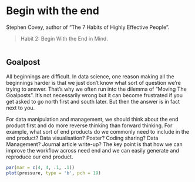 # Begin with the end

Stephen Covey, author of "The 7 Habits of Highly Effective People".

> Habit 2: Begin With the End in Mind. 

<div><center>
<img src="https://shopbypayment.com/wp-content/uploads/2018/11/begin-with-the-end-in-mind.jpg" alt="">
</center></div>  

## Goalpost

All beginnings are difficult. In data science, one reason making all the beginnings harder is that we just don't know what sort of question we're trying to answer. That's why we often run into the dilemma of "Moving The Goalposts". It's not necessarily wrong but it can become frustrated if you get asked to go north first and south later. But then the answer is in fact next to you. 

For data manipulation and management, we should think about the end product first and do more reverse thinking than forward thinking. For example, what sort of end products do we commonly need to include in the end product? Data visualisation? Poster? Coding sharing? Data Management? Journal article write-up? The key point is that how we can improve the workflow across need end and we can easily generate and reproduce our end product.    

```r
par(mar = c(4, 4, .1, .1))
plot(pressure, type = 'b', pch = 19)
```

